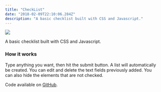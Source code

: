 ```yaml
---
title: "CheckList"
date: "2018-02-09T22:10:06.284Z"
description: "A basic checklist built with CSS and Javascript."
---
```


<Img
  src="/images/posts/checklist.png"
  width={2154}
  height={1232}
  caption="CheckList project"
/>

A basic checklist built with CSS and Javascript.

### How it works

Type anything you want, then hit the submit button.
A list will automatically be created.
You can edit and delete the text fields previously added.
You can also hide the elements that are not checked.

Code available on [GitHub](https://github.com/eneax/CheckList).
